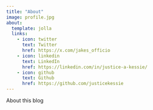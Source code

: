 ```yaml
---
title: "About"
image: profile.jpg
about:
  template: jolla
  links:
    - icon: twitter
      text: Twitter
      href: https://x.com/jakes_officio
    - icon: linkedin
      text: LinkedIn
      href: https://linkedin.com/in/justice-a-kessie/
    - icon: github
      text: Github
      href: https://github.com/justicekessie
---
```


About this blog
